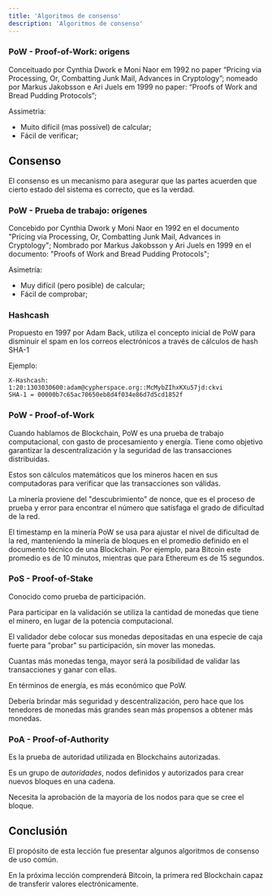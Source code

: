 ```yaml
---
title: 'Algoritmos de consenso'
description: 'Algoritmos de consenso'
---
```


### PoW - Proof-of-Work: origens

Conceituado por Cynthia Dwork e Moni Naor em 1992 no paper “Pricing via Processing, Or, Combatting Junk Mail, Advances in Cryptology”;
nomeado por Markus Jakobsson e Ari Juels em 1999 no paper: “Proofs of Work and Bread Pudding Protocols”;

Assimetria:

- Muito difícil (mas possível) de calcular;
- Fácil de verificar;

## Consenso

El consenso es un mecanismo para asegurar que las partes acuerden que cierto estado del sistema es correcto, que es la verdad.

### PoW - Prueba de trabajo: orígenes

Concebido por Cynthia Dwork y Moni Naor en 1992 en el documento "Pricing via Processing, Or, Combatting Junk Mail, Advances in Cryptology";
Nombrado por Markus Jakobsson y Ari Juels en 1999 en el documento: "Proofs of Work and Bread Pudding Protocols";

Asimetría:

- Muy difícil (pero posible) de calcular;
- Fácil de comprobar;

### Hashcash

Propuesto en 1997 por Adam Back, utiliza el concepto inicial de PoW
para disminuir el spam en los correos electrónicos a través de cálculos de hash SHA-1

Ejemplo:

```
X-Hashcash: 1:20:1303030600:adam@cypherspace.org::McMybZIhxKXu57jd:ckvi
SHA-1 = 00000b7c65ac70650eb8d4f034e86d7d5cd1852f
```

### PoW - Proof-of-Work

Cuando hablamos de Blockchain, PoW es una prueba de trabajo computacional, con gasto de procesamiento y energía.
Tiene como objetivo garantizar la descentralización y la seguridad de las transacciones distribuidas.

Estos son cálculos matemáticos que los mineros hacen en sus computadoras para verificar que las transacciones son válidas.

La minería proviene del "descubrimiento" de nonce,
que es el proceso de prueba y error para encontrar el número que satisfaga el grado de dificultad de la red.

El timestamp en la minería PoW se usa para ajustar el nivel de dificultad de la red,
manteniendo la minería de bloques en el promedio definido en el documento técnico de una Blockchain.
Por ejemplo, para Bitcoin este promedio es de 10 minutos, mientras que para Ethereum es de 15 segundos.

### PoS - Proof-of-Stake

Conocido como prueba de participación.

Para participar en la validación se utiliza la cantidad de monedas que tiene el minero, en lugar de la potencia computacional.

El validador debe colocar sus monedas depositadas en una especie de caja fuerte para "probar" su participación, sin mover las monedas.

Cuantas más monedas tenga, mayor será la posibilidad de validar las transacciones y ganar con ellas.

En términos de energía, es más económico que PoW.

Debería brindar más seguridad y descentralización, pero hace que los tenedores de monedas más grandes sean más propensos a obtener más monedas.

### PoA - Proof-of-Authority

Es la prueba de autoridad utilizada en Blockchains autorizadas.

Es un grupo de _autoridades_, nodos definidos y autorizados para crear nuevos bloques en una cadena.

Necesita la aprobación de la mayoría de los nodos para que se cree el bloque.

## Conclusión

El propósito de esta lección fue presentar algunos algoritmos de consenso de uso común.

En la próxima lección comprenderá Bitcoin, la primera red Blockchain capaz de transferir valores electrónicamente.
